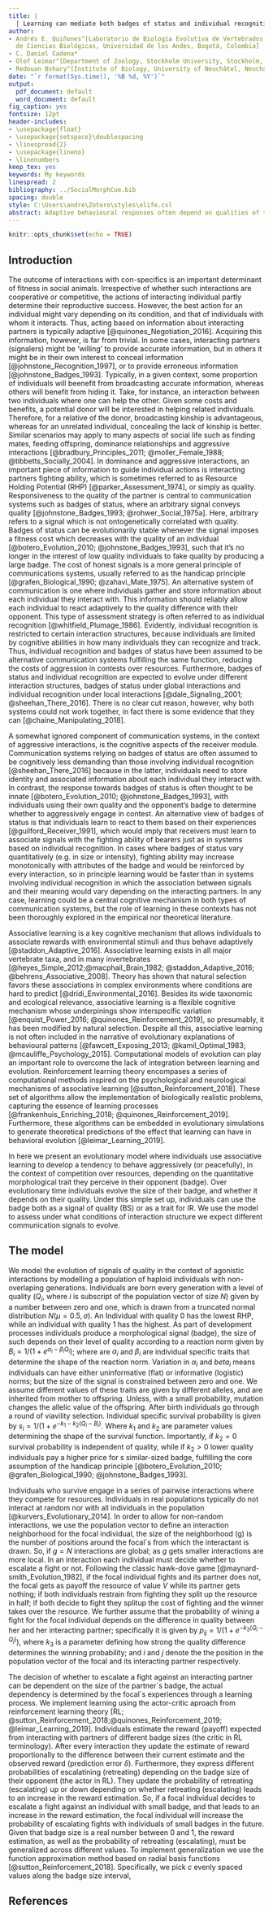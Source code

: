 ```yaml
---
title: |
  | Learning can mediate both badges of status and individual recognition
author:
- Andrés E. Quiñones^[Laboratorio de Biología Evolutiva de Vertebrados, Departamento
  de Ciencias Biológicas, Universidad de los Andes, Bogotá, Colombia]
- C. Daniel Cadena*
- Olof Leimar^[Department of Zoology, Stockholm University, Stockholm, Sweden]
- Redouan Bshary^[Institute of Biology, University of Neuchâtel, Neuchâtel, Switzerland]
date: "`r format(Sys.time(), '%B %d, %Y')`"
output:
  pdf_document: default
  word_document: default
fig_caption: yes
fontsize: 12pt
header-includes:
- \usepackage{float}
- \usepackage{setspace}\doublespacing
- \linespread{2}
- \usepackage{lineno}
- \linenumbers
keep_tex: yes
keywords: My keywords
linespread: 2
bibliography: ../SocialMorphCue.bib
spacing: double
style: C:\Users\andre\Zotero\styles\elife.csl
abstract: Adaptive behavioural responses often depend on qualities of the interacting partner of an individual. For example, when competing for resources, an individual might be better off escalating fights with individuals of lower quality, while restraining from fighting individuals of higher quality. Communication systems involving signals of quality allow individuals to reduce uncertainty regarding the fighting ability of their partners and make more adaptive behavioral decisions. However, dishonest individuals can destabilize such communications systems. One open question is whether cognitive mechanisms, such as learning, can maintain the honesty of signals, thus, favoring their evolutionary stability. Here we present evolutionary simulations, where individuals can produce a signal proportional to their quality; and learn along their lifetime the best response to the signal emitted by their peers. In these simulations, learning on the receiver side can mediate the evolution of signals of quality on the sender side. When the cost of the signal is proportional to the quality of the sender populations are only composed of honest signalers. When the cost is not proportional to the quality of the signaler, the population is composed of both honest and dishonest signalers. We argue that learning can be a general cognitive mechanism playing a role in a wide range of communication systems.  
---
```


```r
knitr::opts_chunk$set(echo = TRUE)
```

## Introduction 

The outcome of interactions with con-specifics is an important 
determinant of fitness in social animals. Irrespective of whether such interactions are cooperative 
or competitive, the actions of interacting individual partly determine 
their reproductive success. However, the best action for an individual 
might vary depending on its condition, and that of individuals with whom it interacts. 
Thus, acting based on information about interacting 
partners is typically adaptive [@quinones_Negotiation_2016].
Acquiring this information, however, is far from trivial. 
In some cases, interacting partners (signalers) might be 'willing' to provide accurate
information, but in others it might be in their own interest to conceal information
[@johnstone_Recognition_1997], or to provide erroneous information [@johnstone_Badges_1993]. 
Typically, in a given context, some proportion of individuals will beenefit 
from broadcasting accurate information, whereas others will benefit from hiding it. 
Take, for instance, an interaction between two individuals where one can help the other. 
Given some costs and benefits, a potential donor will be interested in helping 
related individuals. Therefore, for a relative of the donor, 
broadcasting kinship is advantageous, whereas for an unrelated individual, 
concealing the lack of kinship is better. Similar scenarios may apply to 
many aspects of social life such as finding mates, feeding offspring, dominance relationships 
and aggressive interactions [@bradbury_Principles_2011; @moller_Female_1988; @tibbetts_Socially_2004].
In dominance and aggressive interactions, an important piece of
information to guide individual actions is interacting partners fighting ability, 
which is sometimes referred to as Resource Holding Potential (RHP) [@parker_Assessment_1974], 
or simply as quality. Responsiveness to the quality of the 
partner is central to communication systems such as badges of status, 
where an arbitrary signal conveys quality [@johnstone_Badges_1993; @rohwer_Social_1975a]. 
Here, arbitrary refers to a signal which is not ontogenetically correlated with quality. 
Badges of status can be evolutionarily stable whenever the signal imposes a fitness cost which 
decreases with the quality of an individual  [@botero_Evolution_2010; @johnstone_Badges_1993], 
such that it's no longer in the interest of low quality individuals to fake quality by producing a
large badge. The cost of honest signals is a more general principle of communications systems, 
usually referred to as the handicap principle [@grafen_Biological_1990; @zahavi_Mate_1975]. 
An alternative system of communication is one where individuals gather and store information
about each individual they interact with. This information should reliably allow 
each individual to react adaptively to the quality difference with their opponent. 
This type of assessment strategy is often referred to as individual recognition [@whitfield_Plumage_1986]. Evidently, individual recognition is restricted to 
certain interaction structures, because individuals are limited by cognitive 
abilities in how many individuals they can recognize and track. Thus, individual 
recognition and badges of status have been assumed to be alternative communication 
systems fulfilling the same function, reducing the costs of aggression in contests over resources. 
Furthermore, badges of status and individual recognition are expected to evolve under different interaction structures, badges of status under global interactions and individual recognition
under local interactions [@dale_Signaling_2001; @sheehan_There_2016].  There is no clear cut reason, however, why both systems could not work together, in fact there is some evidence
that they can [@chaine_Manipulating_2018].

A somewhat ignored component of communication systems, in the context of aggressive 
interactions, is the cognitive aspects of the receiver module. Communication systems
relying on badges of status are often assumed to be cognitively less demanding 
than those involving individual recognition [@sheehan_There_2016] because in the latter, 
individuals need to store identity and associated information about each individual 
they interact with. In contrast, the response towards badges of status is often 
thought to be innate [@botero_Evolution_2010; @johnstone_Badges_1993], with 
individuals using their own quality and the opponent's badge to determine whether to aggressively
engage in contest. An alternative view of badges of status is that individuals learn 
to react to them based on their experiences [@guilford_Receiver_1991], which would imply that receivers must learn to associate signals with the fighting ability of bearers just as in systems based on individual recognition. In cases where badges of status vary quantitatively (e.g. in size or intensity), fighting ability may increase monotonically with attributes of the badge and would be reinforced by every interaction, so in principle learning would be faster than in systems involving individual recognition in which the association between signals and their meaning would vary depending on the interacting partners. In any case, learning could be a central cognitive mechanism in both types of communication systems, but the role of learning in these contexts has not been thoroughly explored in the empirical nor theoretical literature. 

Associative learning is a key cognitive mechanism that allows individuals to associate
rewards with environmental stimuli and thus behave adaptively [@staddon_Adaptive_2016]. 
Associative learning exists in all major vertebrate taxa, and in many invertebrates [@heyes_Simple_2012;@macphail_Brain_1982; @staddon_Adaptive_2016; @behrens_Associative_2008].
Theory has shown that natural selection favors these associations in complex environments
where conditions are hard to predict [@dridi_Environmental_2016]. Besides its wide taxonomic and
ecological relevance, associative learning is a flexible cognitive mechanism whose underpinings
show interspecific variation [@enquist_Power_2016; @quinones_Reinforcement_2019], so 
presumably, it has been modified by natural selection. Despite all this, associative 
learning is not often included in the narrative of evolutionary explanations of 
behavioural patterns [@fawcett_Exposing_2013; @kamil_Optimal_1983; @mcauliffe_Psychology_2015]. 
Computational models of evolution can play an important role to overcome the 
lack of integration between learning and evolution. Reinforcement learning theory 
encompases a series of computational methods inspired on the psychological and 
neurological mechanisms of associative learning [@sutton_Reinforcement_2018].
These set of algorithms allow the implementation of biologically realistic problems, 
capturing the essence of learning processes [@frankenhuis_Enriching_2018; @quinones_Reinforcement_2019]. 
Furthermore, these algorithms can be embedded in evolutionary simulations to 
generate theoretical predictions of the effect that learning can have in behavioral
evolution [@leimar_Learning_2019].

In here we present an evolutionary model where individuals use associative learning 
to develop a tendency to behave aggressively (or  peacefully), in the context of
competition over resources, depending on the quantitative morphological trait 
they perceive in their opponent (badge). Over evolutionary time individuals evolve
the size of their badge, and whether it depends on their quality. Under this simple
set up, individuals can use the badge both as a signal of quality (BS)
or as a trait for IR. We use the model to assess under what conditions of interaction
structure we expect different communication signals to evolve. 

## The model

We model the evolution of signals of quality in the context of agonistic interactions by 
modelling a population of haploid individuals with non-overlaping generations. 
Individuals are born every generation with a level of quality ($Q_i$, where $i$ is subscript 
of the population vector of size $N$) given by a number between zero and one, which is drawn 
from a truncated normal distribution $N(\mu = 0.5,\sigma)$. 
An Individual with quality $0$ has the lowest RHP, 
while an individual with quality $1$ has the highest. As part of development processes
individuals produce a morphological signal (badge), the size of such depends on their level 
of quality according to a reaction norm given by $B_i=1/(1+e^{\alpha_i-\beta_i Q_i})$;
where are $\alpha_i$ and $\beta_i$ are individual specific traits that determine 
the shape of the reaction norm. Variation in $\alpha_i$ and $beta_i$ means individuals
can have either uninformative (flat) or informative (logistic) norms; but the size of 
the signal is constrained between zero and one. We assume different values of these traits 
are given by different alleles, and are inherited from mother to offspring. 
Unless, with a small probability, mutation changes the allelic value of the offspring.
After birth individuals go through a round of viavility selection. 
Individual specific survival probability is given by $s_i=1/(1+e^{-k_1-k_2(Q_i-B_i)}$. 
Where $k_1$ and $k_2$ are parameter values determining the shape of the survival function. 
Importantly, if $k_2=0$ survival probability is independent of quality, while if $k_2>0$
lower quality individuals pay a higher price for s similar-sized badge, fulfilling the core assumption 
of the handicap principle [@botero_Evolution_2010; @grafen_Biological_1990; @johnstone_Badges_1993].

Individuals who survive engage in a series of pairwise interactions 
where they compete for resources. Individuals in real populations typically do not 
interact at random nor with all individuals in the population [@kurvers_Evolutionary_2014]. 
In order to allow for non-random interactions, we use the population vector to define 
an interaction neighborhood for the focal individual, the size of the neighborhood (g) 
is the number of positions around the focal´s from which the interactant is drawn. 
So, if $g=N$ interactions are global; as $g$ gets smaller interactions are more local. 
In an interaction each individual must decide whether to escalate a fight or not. 
Following the classic hawk-dove game [@maynard-smith_Evolution_1982], if the focal individual fights and its partner does not, the focal gets as payoff the resource of value $V$ while its partner gets nothing; if both individuals restrain  from fighting they split up the resource in half; if both decide to fight they splitup the cost of fighting and the winner takes over the resource. 
We further assume that the probability of wining a fight for the focal individual depends on the difference in quality between her and her interacting partner; specifically it is given by $p_{ij}=1/(1+e^{-k_3(Q_i-Q_j)})$, where $k_3$ is a parameter defining
how strong the quality difference determines the winning probability; 
and $i$ and $j$ denote the the position in the population 
vector of the focal and its interacting partner respectively.

The decision of whether to escalate a fight against an interacting partner can be dependent 
on the size of the partner´s badge, the actual dependency is determined by 
the focal´s experiences through a learning process. We implement learning using 
the actor-critic aproach from reinforcement learning theory [RL; @sutton_Reinforcement_2018;@quinones_Reinforcement_2019; @leimar_Learning_2019].
Individuals estimate the reward (payoff) expected from  interacting with partners 
of different badge sizes (the critic in RL terminology). 
After every interaction they update the estimate of reward proportionally to the difference between their current estimate and the observed reward (prediction error $\delta$). Furthermore, they express different probabilities of escalatining (retreating) depending on
the badge size of their opponent (the actor in RL). They update the probability of 
retreating (escalating)  up or down depending on whether retreating (escalating) leads to an increase 
in the reward estimation. So, if a focal individual decides to escalate a fight against 
an individual with small badge, and that leads to an increase in the reward estimation,
the focal individual will increase the probability of escalating fights with 
individuals of small badges in the future. Given that badge size is a real number between 0 and 1,
the reward estimation, as well as the probability of retreating (escalating), must be
generalized across different values. To implement generalization we use the function
approximation method based on radial basis functions [@sutton_Reinforcement_2018]. Specifically, we pick $c$ evenly spaced 
values along the badge size interval, 





## References